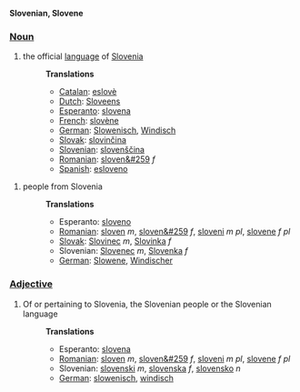 '''Slovenian, Slovene'''

===[[Noun]]===
#the official [[language]] of [[Slovenia]]
#:'''Translations'''
#:*[[Catalan]]: [[eslovè]]
#:*[[Dutch]]: [[Sloveens]]
#:*[[Esperanto]]: [[slovena]]
#:*[[French]]: [[slovène]]
#:*[[German]]: [[Slowenisch]], [[Windisch]]
#:*[[Slovak]]: [[slovinčina]]
#:*[[Slovenian]]: [[slovenscina|slovenščina]]
#:*[[Romanian]]: [[sloven&#259]] ''f''
#:*[[Spanish]]: [[esloveno]]

#people from Slovenia
#:'''Translations'''
#:*Esperanto: [[sloveno]]
#:*[[Romanian]]: [[sloven]] ''m'', [[sloven&#259]] ''f'', [[sloveni]] ''m pl'', [[slovene]] ''f pl''
#:*[[Slovak]]: [[Slovinec]] ''m'', [[Slovinka]] ''f''
#:*Slovenian: [[Slovenec]] ''m'', [[Slovenka]] ''f''
#:*[[German]]: [[Slowene]], [[Windischer]]


===[[Adjective]]===
#Of or pertaining to Slovenia, the Slovenian people or the Slovenian language
#:'''Translations'''
#:*Esperanto: [[slovena]]
#:*[[Romanian]]: [[sloven]] ''m'', [[sloven&#259]] ''f'', [[sloveni]] ''m pl'', [[slovene]] ''f pl''
#:*Slovenian: [[slovenski]] ''m'', [[slovenska]] ''f'', [[slovensko]] ''n''
#:*[[German]]: [[slowenisch]], [[windisch]]